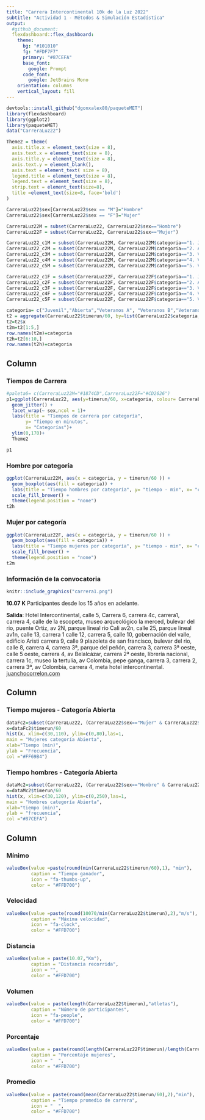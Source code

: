 ---
title: "Carrera Intercontinental 10k de la Luz 2022"
subtitle: "Actividad 1 - Métodos & Simulación Estadística"
output: 
  #github_document:
  flexdashboard::flex_dashboard:
    theme:
      bg: "#101010"
      fg: "#FDF7F7" 
      primary: "#87CEFA"
      base_font:
        google: Prompt
      code_font:
        google: JetBrains Mono
    orientation: columns
    vertical_layout: fill
---

```{r setup, include=FALSE}
devtools::install_github("dgonxalex80/paqueteMET")
library(flexdashboard)
library(ggplot2)
library(paqueteMET)
data("CarreraLuz22")

Theme2 = theme(
  axis.title.x = element_text(size = 8),
  axis.text.x = element_text(size = 8),
  axis.title.y = element_text(size = 8),
  axis.text.y = element_blank(),
  axis.text = element_text( size = 8),
  legend.title = element_text(size = 8),
  legend.text = element_text(size = 8),  
  strip.text = element_text(size=8),
  title =element_text(size=8, face='bold')
)

CarreraLuz22$sex[CarreraLuz22$sex == "M"]="Hombre"
CarreraLuz22$sex[CarreraLuz22$sex == "F"]="Mujer"

CarreraLuz22M = subset(CarreraLuz22, CarreraLuz22$sex=="Hombre")
CarreraLuz22F = subset(CarreraLuz22, CarreraLuz22$sex=="Mujer")

CarreraLuz22_c1M = subset(CarreraLuz22M, CarreraLuz22M$categoria=="1. Juvenil")
CarreraLuz22_c2M = subset(CarreraLuz22M, CarreraLuz22M$categoria=="2. Abierta")
CarreraLuz22_c3M = subset(CarreraLuz22M, CarreraLuz22M$categoria=="3. Veteranos A")
CarreraLuz22_c4M = subset(CarreraLuz22M, CarreraLuz22M$categoria=="4. Veteranos B")
CarreraLuz22_c5M = subset(CarreraLuz22M, CarreraLuz22M$categoria=="5. Veteranos C")

CarreraLuz22_c1F = subset(CarreraLuz22F, CarreraLuz22F$categoria=="1. Juvenil")
CarreraLuz22_c2F = subset(CarreraLuz22F, CarreraLuz22F$categoria=="2. Abierta")
CarreraLuz22_c3F = subset(CarreraLuz22F, CarreraLuz22F$categoria=="3. Veteranos A")
CarreraLuz22_c4F = subset(CarreraLuz22F, CarreraLuz22F$categoria=="4. Veteranos B")
CarreraLuz22_c5F = subset(CarreraLuz22F, CarreraLuz22F$categoria=="5. Veteranos C")

categoria= c("Juvenil","Abierta","Veteranos A", "Veteranos B","Veteranos C")
t2 = aggregate(CarreraLuz22$timerun/60, by=list(CarreraLuz22$categoria,CarreraLuz22$sex), FUN= summary)
t2=t2$x
t2m=t2[1:5,] 
row.names(t2m)=categoria
t2h=t2[6:10,] 
row.names(t2h)=categoria
```

Column {data-width=750 .tabset}
-----------------------------------------------------------------------

### Tiempos de Carrera

```{r}
#paleta6= c(CarreraLuz22M="#1874CD",CarreraLuz22F="#CD2626")
p1=ggplot(CarreraLuz22, aes(y=timerun/60, x=categoria, colour= CarreraLuz22$sex))+
  geom_jitter() +
  facet_wrap(~ sex,ncol = 1)+
  labs(title = "Tiempos de carrera por categoría",
       y= "Tiempo en minutos",
       x= "Categorías")+ 
  ylim(0,170)+
  Theme2

p1
```

### Hombre por categoría

```{r, fig.height=3}
ggplot(CarreraLuz22M, aes(x = categoria, y = timerun/60 )) +
  geom_boxplot(aes(fill = categoria)) + 
  labs(title = "Tiempo hombres por categoría", y= "tiempo - min", x= "categorías")+
  scale_fill_brewer() +
  theme(legend.position = "none")
t2h
```

### Mujer por categoría
```{r, fig.height=3}
ggplot(CarreraLuz22F, aes(x = categoria, y = timerun/60 )) +
  geom_boxplot(aes(fill = categoria)) + 
  labs(title = "Tiempo mujeres por categoría", y= "tiempo - min", x= "categorías")+
  scale_fill_brewer() +
  theme(legend.position = "none")
t2m
```


### Información de la convocatoria
```{r, echo=FALSE, out.width="30%", fig.align = "center"}
knitr::include_graphics("carrera1.png")
```

**10.07 K** Participantes desde los 15 años en adelante.

**Salida**: Hotel Intercontinental, calle 5, Carrera 6, carrera 4c, carrera1, carrera 4, calle de la escopeta, museo arqueológico la merced, bulevar del rio, puente Ortiz, av 2N, parque lineal rio Cali av2n, calle 25, parque lineal av1n, calle 13, carrera 1 calle 12, carrera 5, calle 10, gobernación del valle, edificio Aristi carrera 9, calle 9 plazoleta de san francisco, bulevar del rio, calle 8, carrera 4, carrera 3ª, parque del peñón, carrera 3, carrera 3ª oeste, calle 5 oeste, carrera 4, av Belalcázar, carrera 2ª oeste, librería nacional, carrera 1c, museo la tertulia, av Colombia, pepe ganga, carrera 3, carrera 2, carrera 3ª, av Colombia, carrera 4, meta hotel intercontinental. [juanchocorrelon.com](https://juanchocorrelon.com/intercontinental-10k-luz-2022/#10k)

Column {data-width=350}
-----------------------------------------------------------------------

### Tiempo mujeres - Categoría Abierta

```{r}
dataFc2=subset(CarreraLuz22, (CarreraLuz22$sex=="Mujer" & CarreraLuz22$categoria=="2. Abierta")) 
x=dataFc2$timerun/60
hist(x, xlim=c(30,110), ylim=c(0,80),las=1,
main = "Mujeres categoría Abierta",
xlab="Tiempo (min)",
ylab = "Frecuencia",
col ="#FF69B4")
```

### Tiempo hombres - Categoría Abierta

```{r}
dataMc2=subset(CarreraLuz22, (CarreraLuz22$sex=="Hombre" & CarreraLuz22$categoria=="2. Abierta")) 
x=dataMc2$timerun/60
hist(x, xlim=c(30,120), ylim=c(0,250),las=1,
main = "Hombres categoría Abierta",
xlab="tiempo (min)",
ylab = "frecuencia",
col ="#87CEFA")
```

Column { data-width=40 }
-----------------------------------------------------------------------

### Mínimo  {.value-box}
```{r}
valueBox(value =paste(round(min(CarreraLuz22$timerun/60),1), "min"), 
         caption = "Tiempo ganador", 
         icon = "fa-thumbs-up", 
         color = "#FFD700")
```

### Velocidad  {.value-box}
```{r}
valueBox(value =paste(round(10070/min(CarreraLuz22$timerun),2),"m/s"),  
         caption = "Máxima velocidad", 
         icon = "fa-clock", 
         color = "#FFD700")
```

### Distancia  {.value-box}
```{r}
valueBox(value = paste(10.07,"Km"),  
         caption = "Distancia recorrida", 
         icon = "", 
         color = "#FFD700")
```

### Volumen  {.value-box}
```{r}
valueBox(value = paste(length(CarreraLuz22$timerun),"atletas"), 
         caption = "Número de participantes", 
         icon = "fa-people", 
         color = "#FFD700")
```

### Porcentaje  {.value-box}
```{r}
valueBox(value = paste(round(length(CarreraLuz22F$timerun)/length(CarreraLuz22$timerun)*100,2),"%"), 
         caption = "Porcentaje mujeres", 
         icon = "  ", 
         color = "#FFD700")
```

### Promedio  {.value-box}
```{r}
valueBox(value = paste(round(mean(CarreraLuz22$timerun/60),2),"min"), 
         caption = "Tiempo promedio de carrera", 
         icon = "  ", 
         color = "#FFD700")
```




